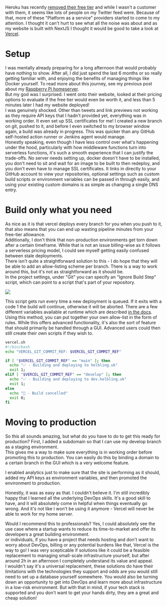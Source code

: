 

Heroku has recently [removed their free tier](https://twitter.com/heroku/status/1562817050565054469?s=20&t=SBRFdmRRi4_JFPvtUIH_wg) 
and while I wasn't a customer with them, it seems like lots of people 
on my Twitter feed were. Because of that, more of these "Platform as a 
service" providers started to come to my attention. I thought it can't 
hurt to see what all the noise was about and as my website is built 
with NextJS I thought it would be good to take a look at [Vercel](https://vercel.com/).

# Setup

I was mentally already preparing for a long afternoon that would probably 
have nothing to show. After all, I did just spend the last 6 months or so 
really getting familiar with, and enjoying the benefits of managing things 
like Docker yourself. To read more about this journey, see my previous 
post about my [Raspberry Pi homeserver](https://www.helbling.uk/blog/2022/homeserver-pi).<br/>
But my god was I surprised. I went onto their website, looked at their pricing 
options to evaluate if the free tier would even be worth it, and less than 5 
minutes later I had my website deployed!<br />
I was genuinely shocked. Other than tweets and link previews not working as 
they require API keys that I hadn't provided yet, everything was in working 
order. It even set up SSL certificates for me! I created a new branch on git, 
pushed to it, and before I even switched to my browser window again, a build 
was already in progress. This was quicker than any GitHub self-hosted action 
runner or Jenkins agent would manage.<br />
Honestly speaking, even though I have less control over what's happening under 
the hood, particularly with how middleware functions turn into serverless 
functions, it's such a smooth experience that I can justify the trade-offs. 
No server needs setting up, docker doesn't have to be installed, you don't 
need to sit and wait for an image to be built to then redeploy, and you don't 
even have to manage SSL certificates. It links in directly to your GitHub 
account to view your repositories, optional settings such as custom build 
scripts or environment variables can be passed in through easily, and using 
your existing custom domains is as simple as changing a single DNS entry.

# Build only what you need

As nice as it is that vercel deploys every branch for you when you push to it, 
that also means that you can end up wasting pipeline minutes from your free-tier 
allowance.<br />
Additionally, I don't think that non-production environments get torn down after a 
certain timeframe. While that is not an issue billing-wise as it follows a serverless 
pricing model, I could see myself getting easily confused between stale deployments.<br />
There isn't quite a straightforward solution to this - I do hope that they will be 
able to add an allow-listing scheme per branch. There is a way to work around this, 
but it's not as straightforward as it should be.<br />
In the project settings, under "Git" you can specify an "Ignore Build Step" script, 
which can point to a script that's part of your repository.

<img src="/images/posts/2022/vercel/ignore_build_step.jpg" />

This script gets run every time a new deployment is queued. If it exits with a code 
1 the build will continue, otherwise it will be aborted. There are a few different 
variables available at runtime which are described [in the docs](https://vercel.com/docs/concepts/projects/environment-variables). 
Using this method, you can put together your own allow-list in the form of rules. 
While this offers advanced functionality, it's also the sort of feature that should 
primarily be handled through a GUI. Advanced users could then still create their 
own scripts if they wish to.

```sh
vercel.sh
#!/bin/bash
echo "VERCEL_GIT_COMMIT_REF: $VERCEL_GIT_COMMIT_REF"

if [ "$VERCEL_GIT_COMMIT_REF" == "main" ]; then
  echo "✅ - Building and deploying to helbling.uk"
  exit 1;
elif [ "$VERCEL_GIT_COMMIT_REF" == "develop" ]; then
  echo "✅ - Building and deploying to dev.helbling.uk"
  exit 1;
else
  echo "🛑 - Build cancelled"
  exit 0;
fi
```

# Moving to production

So this all sounds amazing, but what do you have to do to get this ready for production? 
First, I added a subdomain so that I can use my develop branch as a staging environment.<br />
This gives me a way to make sure everything is in working order before promoting this to 
production. You can easily do this by binding a domain to a certain branch in the GUI which 
is a very welcome feature.

I enabled analytics just to make sure that the site is performing as it should, added my 
API keys as environment variables, and then promoted the environment to production.

Honestly, it was as easy as that. I couldn't believe it. I'm still incredibly happy that I 
learned all the underlying DevOps skills. It's a good skill to have, and it will absolutely 
come in helpful when things eventually go wrong. And it's not like I won't be using it 
anymore - Vercel will never be able to work for my home server.

Would I recommend this to professionals? Yes, I could absolutely see the use case where a 
startup wants to reduce its time-to-market and offer its developers a great building 
environment.<br />
or individuals, if you have a project that needs hosting and don't want to worry about DevOps, 
billing or any potential burdens like that, Vercel is the way to go! I was very scepticable 
if solutions like it could be a feasible replacement to managing small-scale infrastructure 
yourself, but after around 2h in an afternoon I completely understand its value and appeal.<br />
I wouldn't say it's a universal replacement, these solutions do have their limitations with 
the technologies they support and odds are you would still need to set up a database yourself 
somewhere. You would also be turning down an opportunity to get into DevOps and learn more 
about infrastructure in a low-risk environment. But with that in mind, if your tech stack is 
supported and you don't want to get your hands dirty, they are a great and cheap solution!